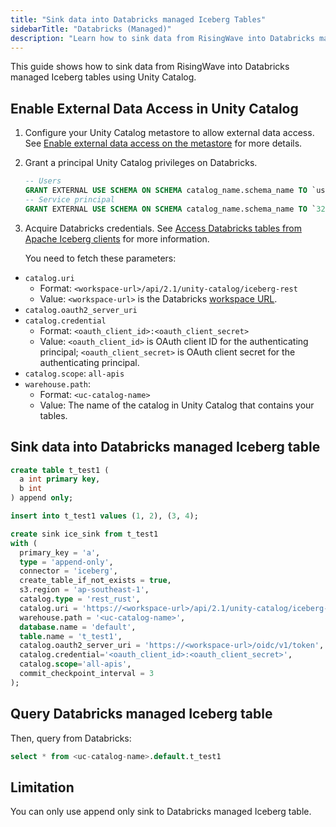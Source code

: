 ```yaml
---
title: "Sink data into Databricks managed Iceberg Tables"
sidebarTitle: "Databricks (Managed)"
description: "Learn how to sink data from RisingWave into Databricks managed Iceberg tables."
---
```


This guide shows how to sink data from RisingWave into Databricks managed Iceberg tables using Unity Catalog.

## Enable External Data Access in Unity Catalog

1. Configure your Unity Catalog metastore to allow external data access. See [Enable external data access on the metastore](https://docs.databricks.com/aws/en/external-access/admin#external-data-access) for more details.

2. Grant a principal Unity Catalog privileges on Databricks.

    ```sql
    -- Users
    GRANT EXTERNAL USE SCHEMA ON SCHEMA catalog_name.schema_name TO `user@company.com`
    -- Service principal
    GRANT EXTERNAL USE SCHEMA ON SCHEMA catalog_name.schema_name TO `32ab2e99-69a0-45bc-a110-123456eae110`
    ```

3. Acquire Databricks credentials. See [Access Databricks tables from Apache Iceberg clients](https://docs.databricks.com/aws/en/external-access/iceberg) for more information.

    You need to fetch these parameters:

- `catalog.uri`
    - Format: `<workspace-url>/api/2.1/unity-catalog/iceberg-rest`
    - Value: `<workspace-url>` is the Databricks [workspace URL](https://docs.databricks.com/aws/en/workspace/workspace-details#workspace-url).
- `catalog.oauth2_server_uri`
- `catalog.credential`
    - Format: `<oauth_client_id>:<oauth_client_secret>`
    - Value: `<oauth_client_id>` is OAuth client ID for the authenticating principal; `<oauth_client_secret>` is OAuth client secret for the authenticating principal.
- `catalog.scope`: `all-apis`
- `warehouse.path`:
    - Format: `<uc-catalog-name>`
    - Value: The name of the catalog in Unity Catalog that contains your tables.

## Sink data into Databricks managed Iceberg table

```sql
create table t_test1 (
  a int primary key,
  b int
) append only;

insert into t_test1 values (1, 2), (3, 4);

create sink ice_sink from t_test1
with (
  primary_key = 'a',
  type = 'append-only',
  connector = 'iceberg',
  create_table_if_not_exists = true,
  s3.region = 'ap-southeast-1',
  catalog.type = 'rest_rust',
  catalog.uri = 'https://<workspace-url>/api/2.1/unity-catalog/iceberg-rest',
  warehouse.path = '<uc-catalog-name>',
  database.name = 'default',
  table.name = 't_test1',
  catalog.oauth2_server_uri = 'https://<workspace-url>/oidc/v1/token',
  catalog.credential='<oauth_client_id>:<oauth_client_secret>',
  catalog.scope='all-apis',
  commit_checkpoint_interval = 3
);
```

## Query Databricks managed Iceberg table

Then, query from Databricks:

```sql
select * from <uc-catalog-name>.default.t_test1
```

## Limitation

You can only use append only sink to Databricks managed Iceberg table.





